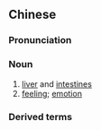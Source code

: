 {{also|肝肠}}
==Chinese==
{{zh-forms|s=肝肠}}

===Pronunciation===
{{zh-pron
|m=gāncháng
|cat=n
}}

===Noun===
{{zh-noun}}

# [[liver]] and [[intestines]]
# [[feeling]]; [[emotion]]

===Derived terms===
{{zh-der|肝腸寸斷}}